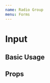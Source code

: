 ```yaml
---
name: Radio Group
menu: Forms
---
```


# Input

## Basic Usage

<Playground>
  <RadioGroup
    name="option"
    label="Pick an option"
    options={[
    { label: 'Test', value: 'test'},
    { label: 'Test 1', value: 'test-1'},
    { label: 'Test 2', value: 'test-2'},
    ]}
  />
  <RadioGroup
    name="name"
    label="Pick an option"
    hint="Some additional information"
    error="Oh no! You broke it!"
    value="test-1"
        options={[
        { label: 'Test', value: 'test'},
        { label: 'Test 1', value: 'test-1'},
        { label: 'Test 2', value: 'test-2'},
        ]}
  />
</Playground>


## Props
<PropsTable of={RadioGroup} />

